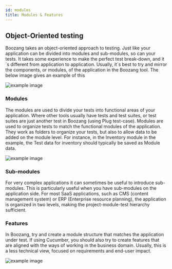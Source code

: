 ```yaml
---
id: modules
title: Modules & Features
---
```


## Object-Oriented testing

Boozang takes an object-oriented approach to testing. Just like your application can be divided into modules and sub-modules, so can your tests. It takes some experience to make the perfect test break-down, and it´s different from application to application. Usually, it´s best to try and mirror the components, or modules, of the application in the Boozang tool. The below image gives an example of this

![example image](../images/ootesting.png "An exemplary image")

### Modules

The modules are used to divide your tests into functional areas of your application. Where other tools usually have tests and test suites, or test suites are just another test in Boozang (using Plug test-case). Modules are used to organize tests to match the functional modules of the application. They work as folders to organize your tests, but also to allow data to be added on the module level. For instance, in the Inventory module in the example, the Test data for inventory should typically be saved as Module data. 

![example image](../images/project-modules-card.png "An exemplary image")

### Sub-modules

For very complex applications it can sometimes be useful to introduce sub-modules. This is particularly useful when you have sub-modules on the application side. For most SaaS applications, such as CMS (content management system) or ERP (Enterprise resource planning), the application is organized in two levels, making the project-module-test hierarchy sufficient. 

### Features

In Boozang, try and create a module structure that matches the application under test. If using Cucumber, you should also try to create features that are aligned with the ways of working in the business domain. Usually, this is a less technical view, focused on requirements and end-user impact. 

![example image](../images/project-modules.png "An exemplary image")

